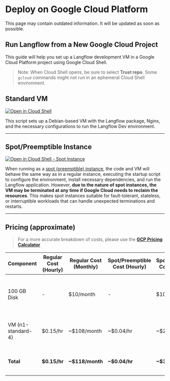 
# Deploy on Google Cloud Platform

<Admonition type="warning" title="warning">
This page may contain outdated information. It will be updated as soon as possible.
</Admonition>

## Run Langflow from a New Google Cloud Project

This guide will help you set up a Langflow development VM in a Google Cloud Platform project using Google Cloud Shell.

> Note: When Cloud Shell opens, be sure to select **Trust repo**. Some `gcloud` commands might not run in an ephemeral Cloud Shell environment.

## Standard VM

[![Open in Cloud Shell](https://gstatic.com/cloudssh/images/open-btn.svg)](https://console.cloud.google.com/cloudshell/open?git_repo=https://github.com/langflow-ai/langflow&working_dir=scripts/gcp&shellonly=true&tutorial=walkthroughtutorial.md)

This script sets up a Debian-based VM with the Langflow package, Nginx, and the necessary configurations to run the Langflow Dev environment.

---

## Spot/Preemptible Instance

[![Open in Cloud Shell - Spot Instance](https://gstatic.com/cloudssh/images/open-btn.svg)](https://console.cloud.google.com/cloudshell/open?git_repo=https://github.com/genome21/langflow&working_dir=scripts/gcp&shellonly=true&tutorial=walkthroughtutorial_spot.md)

When running as a [spot (preemptible) instance](https://cloud.google.com/compute/docs/instances/preemptible), the code and VM will behave the same way as in a regular instance, executing the startup script to configure the environment, install necessary dependencies, and run the Langflow application. However, **due to the nature of spot instances, the VM may be terminated at any time if Google Cloud needs to reclaim the resources**. This makes spot instances suitable for fault-tolerant, stateless, or interruptible workloads that can handle unexpected terminations and restarts.

---

## Pricing (approximate)

> For a more accurate breakdown of costs, please use the [**GCP Pricing Calculator**](https://cloud.google.com/products/calculator)

| Component          | Regular Cost (Hourly) | Regular Cost (Monthly) | Spot/Preemptible Cost (Hourly) | Spot/Preemptible Cost (Monthly) | Notes                                                                      |
| ------------------ | --------------------- | ---------------------- | ------------------------------ | ------------------------------- | -------------------------------------------------------------------------- |
| 100 GB Disk        | -                     | $10/month              | -                              | $10/month                       | Disk cost remains the same for both regular and Spot/Preemptible VMs       |
| VM (n1-standard-4) | $0.15/hr              | ~$108/month            | ~$0.04/hr                      | ~$29/month                      | The VM cost can be significantly reduced using a Spot/Preemptible instance |
| **Total**          | **$0.15/hr**          | **~$118/month**        | **~$0.04/hr**                  | **~$39/month**                  | Total costs for running the VM and disk 24/7 for an entire month           |
